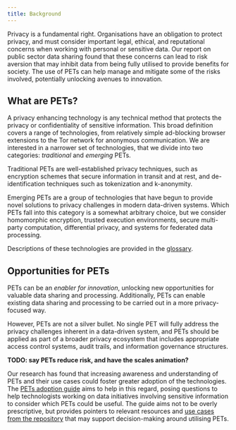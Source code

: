 ```yaml
---
title: Background
---
```



<CookieBanner />

Privacy is a fundamental right. Organisations have an obligation to protect privacy, and must consider important legal, ethical, and reputational concerns when working with personal or sensitive data. Our <OutboundLink href="https://www.gov.uk/government/publications/cdei-publishes-its-first-report-on-public-sector-data-sharing">report on public sector data sharing</OutboundLink> found that these concerns can lead to risk aversion that may inhibit data from being fully utilised to provide benefits for society. The use of PETs can help manage and mitigate some of the risks involved, potentially unlocking avenues to innovation.

## What are PETs?

A privacy enhancing technology is any technical method that protects the privacy or confidentiality of sensitive information. This broad definition covers a range of technologies, from relatively simple ad-blocking browser extensions to the Tor network for anonymous communication. We are interested in a narrower set of technologies, that we divide into two categories: _traditional_ and _emerging_ PETs.

Traditional PETs are well-established privacy techniques, such as encryption schemes that secure information in transit and at rest, and de-identification techniques such as tokenization and k-anonymity.

Emerging PETs are a group of technologies that have begun to provide novel solutions to privacy challenges in modern data-driven systems. Which PETs fall into this category is a somewhat arbitrary choice, but we consider homomorphic encryption, trusted execution environments, secure multi-party computation, differential privacy, and systems for federated data processing.

Descriptions of these technologies are provided in the [glossary](/glossary).

## Opportunities for PETs

PETs can be an _enabler for innovation_, unlocking new opportunities for valuable data sharing and processing. Additionally, PETs can enable existing data sharing and processing to be carried out in a more privacy-focused way.

However, PETs are not a silver bullet. No single PET will fully address the privacy challenges inherent in a data-driven system, and PETs should be applied as part of a broader privacy ecosystem that includes appropriate access control systems, audit trails, and information governance structures.

**TODO: say PETs reduce risk, and have the scales animation?**

Our research has found that increasing awareness and understanding of PETs and their use cases could foster greater adoption of the technologies. The [PETs adoption guide](/adoption-guide) aims to help in this regard, posing questions to help technologists working on data initiatives involving sensitive information to consider which PETs could be useful. The guide aims not to be overly prescriptive, but provides pointers to relevant resources and [use cases from the repository](/repository) that may support decision-making around utilising PETs.
